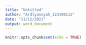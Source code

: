 ---
title: "Untitled"
author: "Ardlyansyah_123190112"
date: "11/12/2021"
output: word_document
---

```{r setup, include=FALSE}
knitr::opts_chunk$set(echo = TRUE)
```

